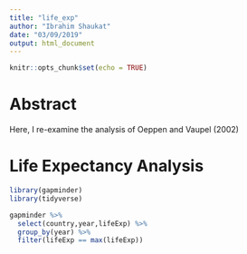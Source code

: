 ```yaml
---
title: "life_exp"
author: "Ibrahim Shaukat"
date: "03/09/2019"
output: html_document
---
```


```r
knitr::opts_chunk$set(echo = TRUE)
```

# Abstract 

Here, I re-examine the analysis of Oeppen and Vaupel (2002)

# Life Expectancy Analysis

```r
library(gapminder)
library(tidyverse)

gapminder %>%
  select(country,year,lifeExp) %>%
  group_by(year) %>%
  filter(lifeExp == max(lifeExp))



```

  
